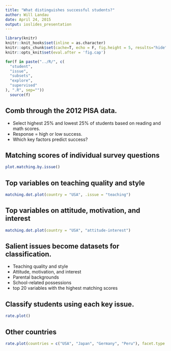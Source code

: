 ```yaml
---
title: "What distinguishes successful students?"
author: Will Landau
date: April 24, 2015
output: ioslides_presentation
---
```


```r
library(knitr)
knitr::knit_hooks$set(inline = as.character)
knitr::opts_chunk$set(cache=T, echo = F, fig.height = 5, results="hide", message=F)
knitr::opts_knit$set(eval.after = 'fig.cap')
```

```r
for(f in paste("../R/", c(
  "student",
  "issue",
  "subsets",
  "explore",
  "supervised"
), ".R", sep=""))
  source(f)
```


## Comb through the 2012 PISA data.

- Select highest 25\% and lowest 25\% of students based on reading and math scores.
- Response = high or low success.
- Which key factors predict success?

## Matching scores of individual survey questions

```r
plot.matching.by.issue()
```

## Top variables on teaching quality and style

```r
matching.dot.plot(country = "USA", .issue = "teaching")
```

## Top variables on attitude, motivation, and interest

```r
matching.dot.plot(country = "USA", "attitude-interest")
```

## Salient issues become datasets for classification.

- Teaching quality and style
- Attitude, motivation, and interest
- Parental backgrounds
- School-related possessions
- top 20 variables with the highest matching scores


## Classify students using each key issue.

```r
rate.plot()
```

## Other countries

```r
rate.plot(countries = c("USA", "Japan", "Germany", "Peru"), facet.type = "Issue")
```
 
